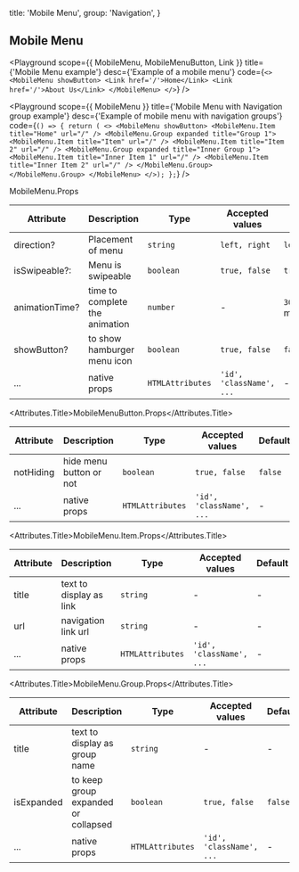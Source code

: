 
  title: 'Mobile Menu',
  group: 'Navigation',
}

## Mobile Menu

<Playground
  scope={{ MobileMenu, MobileMenuButton, Link }}
  title={'Mobile Menu example'}
  desc={'Example of a mobile menu'}
  code={`
  <>
    <MobileMenu showButton>
      <Link href='/'>Home</Link>
      <Link href='/'>About Us</Link>
    </MobileMenu>
  </>
  `}
/>

<Playground
  scope={{ MobileMenu }}
  title={'Mobile Menu with Navigation group example'}
  desc={'Example of mobile menu with navigation groups'}
  code={`
    () => {
     return (
      <>
        <MobileMenu showButton>
          <MobileMenu.Item title="Home" url="/" />
          <MobileMenu.Group expanded title="Group 1">
            <MobileMenu.Item title="Item" url="/" />
            <MobileMenu.Item title="Item 2" url="/" />
            <MobileMenu.Group expanded title="Inner Group 1">
              <MobileMenu.Item title="Inner Item 1" url="/" />
              <MobileMenu.Item title="Inner Item 2" url="/" />
            </MobileMenu.Group>
          </MobileMenu.Group>
      </MobileMenu>
    </>);
    };
  `}
/>

<Attributes edit="/pages/components/mobile-menu.mdx">
<Attributes.Title>MobileMenu.Props</Attributes.Title>

| Attribute      | Description                    | Type             | Accepted values          | Default                 |
| -------------- | ------------------------------ | ---------------- | ------------------------ | ----------------------- |
| direction?     | Placement of menu              | `string`         | `left, right`            | `left`                  |
| isSwipeable?:  | Menu is swipeable              | `boolean`        | `true, false`            | `true`                  |
| animationTime? | time to complete the animation | `number`         | -                        | `300` (in milliseconds) |
| showButton?    | to show hamburger menu icon    | `boolean`        | `true, false`            | `false`                 |
| ...            | native props                   | `HTMLAttributes` | `'id', 'className', ...` | -                       |

<Attributes.Title>MobileMenuButton.Props</Attributes.Title>

| Attribute | Description             | Type             | Accepted values          | Default |
| --------- | ----------------------- | ---------------- | ------------------------ | ------- |
| notHiding | hide menu button or not | `boolean`        | `true, false`            | `false` |
| ...       | native props            | `HTMLAttributes` | `'id', 'className', ...` | -       |

<Attributes.Title>MobileMenu.Item.Props</Attributes.Title>

| Attribute | Description             | Type             | Accepted values          | Default |
| --------- | ----------------------- | ---------------- | ------------------------ | ------- |
| title     | text to display as link | `string`         | -                        | -       |
| url       | navigation link url     | `string`         | -                        | -       |
| ...       | native props            | `HTMLAttributes` | `'id', 'className', ...` | -       |

<Attributes.Title>MobileMenu.Group.Props</Attributes.Title>

| Attribute  | Description                         | Type             | Accepted values          | Default |
| ---------- | ----------------------------------- | ---------------- | ------------------------ | ------- |
| title      | text to display as group name       | `string`         | -                        | -       |
| isExpanded | to keep group expanded or collapsed | `boolean`        | `true, false`            | `false` |
| ...        | native props                        | `HTMLAttributes` | `'id', 'className', ...` | -       |

</Attributes>
